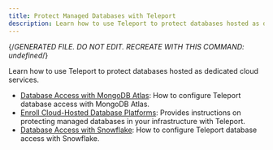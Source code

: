 ```yaml
---
title: Protect Managed Databases with Teleport
description: Learn how to use Teleport to protect databases hosted as dedicated cloud services.
---
```


{/*GENERATED FILE. DO NOT EDIT. RECREATE WITH THIS COMMAND:
undefined*/}

Learn how to use Teleport to protect databases hosted as dedicated cloud services.

- [Database Access with MongoDB Atlas](/mongodb-atlas.mdx): How to configure Teleport database access with MongoDB Atlas.
- [Enroll Cloud-Hosted Database Platforms](/overview.mdx): Provides instructions on protecting managed databases in your infrastructure with Teleport.
- [Database Access with Snowflake](/snowflake.mdx): How to configure Teleport database access with Snowflake.
